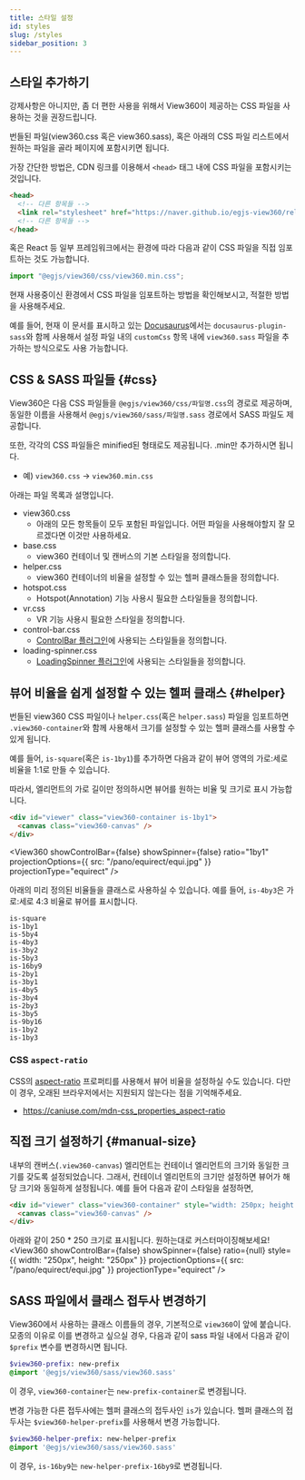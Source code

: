 ```yaml
---
title: 스타일 설정
id: styles
slug: /styles
sidebar_position: 3
---
```



## 스타일 추가하기
강제사항은 아니지만, 좀 더 편한 사용을 위해서 View360이 제공하는 CSS 파일을 사용하는 것을 권장드립니다.

번들된 파일(view360.css 혹은 view360.sass), 혹은 아래의 CSS 파일 리스트에서 원하는 파일을 골라 페이지에 포함시키면 됩니다.

가장 간단한 방법은, CDN 링크를 이용해서 `<head>` 태그 내에 CSS 파일을 포함시키는 것입니다.

```html
<head>
  <!-- 다른 항목들 -->
  <link rel="stylesheet" href="https://naver.github.io/egjs-view360/release/latest/css/view360.min.css">
  <!-- 다른 항목들 -->
</head>
```

혹은 React 등 일부 프레임워크에서는 환경에 따라 다음과 같이 CSS 파일을 직접 임포트하는 것도 가능합니다.

```jsx
import "@egjs/view360/css/view360.min.css";
```

현재 사용중이신 환경에서 CSS 파일을 임포트하는 방법을 확인해보시고, 적절한 방법을 사용해주세요.

예를 들어, 현재 이 문서를 표시하고 있는 [Docusaurus](https://docusaurus.io/)에서는 `docusaurus-plugin-sass`와 함께 사용해서 설정 파일 내의 `customCss` 항목 내에 `view360.sass` 파일을 추가하는 방식으로도 사용 가능합니다.

## CSS & SASS 파일들 {#css}
View360은 다음 CSS 파일들을 `@egjs/view360/css/파일명.css`의 경로로 제공하며, 동일한 이름을 사용해서 `@egjs/view360/sass/파일명.sass` 경로에서 SASS 파일도 제공합니다.

또한, 각각의 CSS 파일들은 minified된 형태로도 제공됩니다. .min만 추가하시면 됩니다.
- 예) `view360.css` -> `view360.min.css`

아래는 파일 목록과 설명입니다.
- view360.css
  - 아래의 모든 항목들이 모두 포함된 파일입니다. 어떤 파일을 사용해야할지 잘 모르겠다면 이것만 사용하세요.
- base.css
  - view360 컨테이너 및 캔버스의 기본 스타일을 정의합니다.
- helper.css
  - view360 컨테이너의 비율을 설정할 수 있는 헬퍼 클래스들을 정의합니다.
- hotspot.css
  - Hotspot(Annotation) 기능 사용시 필요한 스타일들을 정의합니다.
- vr.css
  - VR 기능 사용시 필요한 스타일을 정의합니다.
- control-bar.css
  - [ControlBar 플러그인](./plugins/ControlBar)에 사용되는 스타일들을 정의합니다.
- loading-spinner.css
  - [LoadingSpinner 플러그인](./plugins/LoadingSpinner)에 사용되는 스타일들을 정의합니다.


## 뷰어 비율을 쉽게 설정할 수 있는 헬퍼 클래스 {#helper}
번들된 view360 CSS 파일이나 `helper.css`(혹은 `helper.sass`) 파일을 임포트하면 `.view360-container`와 함께 사용해서 크기를 설정할 수 있는 헬퍼 클래스를 사용할 수 있게 됩니다.

예를 들어, `is-square`(혹은 `is-1by1`)를 추가하면 다음과 같이 뷰어 영역의 가로:세로 비율을 1:1로 만들 수 있습니다.

따라서, 엘리먼트의 가로 길이만 정의하시면 뷰어를 원하는 비율 및 크기로 표시 가능합니다.

```html
<div id="viewer" class="view360-container is-1by1">
  <canvas class="view360-canvas" />
</div>
```

<View360
  showControlBar={false}
  showSpinner={false}
  ratio="1by1"
  projectionOptions={{
    src: "/pano/equirect/equi.jpg"
  }}
  projectionType="equirect" />

아래의 미리 정의된 비율들을 클래스로 사용하실 수 있습니다.
예를 들어, `is-4by3`은 가로:세로 4:3 비율로 뷰어를 표시합니다.

```
is-square
is-1by1
is-5by4
is-4by3
is-3by2
is-5by3
is-16by9
is-2by1
is-3by1
is-4by5
is-3by4
is-2by3
is-3by5
is-9by16
is-1by2
is-1by3
```

### CSS `aspect-ratio`
CSS의 [aspect-ratio](https://developer.mozilla.org/en-US/docs/Web/CSS/aspect-ratio) 프로퍼티를 사용해서 뷰어 비율을 설정하실 수도 있습니다.
다만 이 경우, 오래된 브라우저에서는 지원되지 않는다는 점을 기억해주세요.
- https://caniuse.com/mdn-css_properties_aspect-ratio

## 직접 크기 설정하기 {#manual-size}
내부의 캔버스(`.view360-canvas`) 엘리먼트는 컨테이너 엘리먼트의 크기와 동일한 크기를 갖도록 설정되었습니다.
그래서, 컨테이너 엘리먼트의 크기만 설정하면 뷰어가 해당 크기와 동일하게 설정됩니다.
예를 들어 다음과 같이 스타일을 설정하면,

```html
<div id="viewer" class="view360-container" style="width: 250px; height: 250px;">
  <canvas class="view360-canvas" />
</div>
```

아래와 같이 250 * 250 크기로 표시됩니다. 원하는대로 커스터마이징해보세요!
<View360
  showControlBar={false}
  showSpinner={false}
  ratio={null}
  style={{
    width: "250px",
    height: "250px"
  }}
  projectionOptions={{
    src: "/pano/equirect/equi.jpg"
  }}
  projectionType="equirect" />

## SASS 파일에서 클래스 접두사 변경하기
View360에서 사용하는 클래스 이름들의 경우, 기본적으로 `view360`이 앞에 붙습니다.
모종의 이유로 이를 변경하고 싶으실 경우, 다음과 같이 sass 파일 내에서 다음과 같이 `$prefix` 변수를 변경하시면 됩니다.

```sass
$view360-prefix: new-prefix
@import '@egjs/view360/sass/view360.sass'
```
이 경우, `view360-container`는 `new-prefix-container`로 변경됩니다.

변경 가능한 다른 접두사에는 헬퍼 클래스의 접두사인 `is`가 있습니다.
헬퍼 클래스의 접두사는 `$view360-helper-prefix`를 사용해서 변경 가능합니다.
```sass
$view360-helper-prefix: new-helper-prefix
@import '@egjs/view360/sass/view360.sass'
```
이 경우, `is-16by9`는 `new-helper-prefix-16by9`로 변경됩니다.
